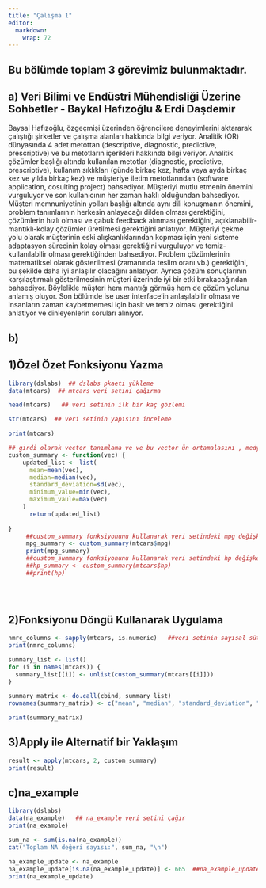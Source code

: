 ```yaml
---
title: "Çalışma 1"
editor: 
  markdown: 
    wrap: 72
---
```


## Bu bölümde toplam 3 görevimiz bulunmaktadır.

## a) **Veri Bilimi ve Endüstri Mühendisliği Üzerine Sohbetler - Baykal Hafızoğlu & Erdi Daşdemir**

Baysal Hafızoğlu, özgeçmişi üzerinden öğrencilere deneyimlerini
aktararak çalıştığı şirketler ve çalışma alanları hakkında bilgi
veriyor. Analitik (OR) dünyasında 4 adet metottan (descriptive,
diagnostic, predictive, prescriptive) ve bu metotların içerikleri
hakkında bilgi veriyor. Analitik çözümler başlığı altında kullanılan
metotlar (diagnostic, predictive, prescriptive), kullanım sıklıkları
(günde birkaç kez, hafta veya ayda birkaç kez ve yılda birkaç kez) ve
müşteriye iletim metotlarından (software application, cosulting project)
bahsediyor. Müşteriyi mutlu etmenin önemini vurguluyor ve son
kullanıcının her zaman haklı olduğundan bahsediyor. Müşteri
memnuniyetinin yolları başlığı altında aynı dili konuşmanın önemini,
problem tanımlarının herkesin anlayacağı dilden olması gerektiğini,
çözümlerin hızlı olması ve çabuk feedback alınması gerektiğini,
açıklanabilir-mantıklı-kolay çözümler üretilmesi gerektiğini anlatıyor.
Müşteriyi çekme yolu olarak müşterinin eski alışkanlıklarından kopması
için yeni sisteme adaptasyon sürecinin kolay olması gerektiğini
vurguluyor ve temiz-kullanılabilir olması gerektiğinden bahsediyor.
Problem çözümlerinin matematiksel olarak gösterilmesi (zamanında teslim
oranı vb.) gerektiğini, bu şekilde daha iyi anlaşılır olacağını
anlatıyor. Ayrıca çözüm sonuçlarının karşılaştırmalı gösterilmesinin
müşteri üzerinde iyi bir etki bırakacağından bahsediyor. Böylelikle
müşteri hem mantığı görmüş hem de çözüm yolunu anlamış oluyor. Son
bölümde ise user interface’in anlaşılabilir olması ve insanların zaman
kaybetmemesi için basit ve temiz olması gerektiğini anlatıyor ve
dinleyenlerin soruları alınıyor.

## b)

## 1)Özel Özet Fonksiyonu Yazma

```r
library(dslabs)  ## dslabs pkaeti yükleme
data(mtcars)  ## mtcars veri setini çağırma


```

```r
head(mtcars)   ## veri setinin ilk bir kaç gözlemi

```

```r
str(mtcars)  ## veri setinin yapısını inceleme

```

```r
print(mtcars)

```

```r
## girdi olarak vector tanımlama ve ve bu vector ün ortamalasını , medyanını , standart sapmasını ,minimumunu ve maksimumunu içeren liste döndürme
custom_summary <- function(vec) {   
    updated_list <- list(
      mean=mean(vec),
      median=median(vec),
      standard_deviation=sd(vec),
      minimum_value=min(vec),
      maximum_vaule=max(vec)
    )
      return(updated_list)
  
}
     ##custom_summary fonksiyonunu kullanarak veri setindeki mpg değişkeninin özet istatistiğini hesaplama
     mpg_summary <- custom_summary(mtcars$mpg)
     print(mpg_summary)
     ##custom_summary fonksiyonunu kullanarak veri setindeki hp değişkeninin özet istatistiğini hesaplasaydk aşağıdaki gibi olurdu
     ##hp_summary <- custom_summary(mtcars$hp)
     ##print(hp)
     
     
     

```

## 2)Fonksiyonu Döngü Kullanarak Uygulama

```r
nmrc_columns <- sapply(mtcars, is.numeric)   ##veri setinin sayısal sütunlarını belirleme
print(nmrc_columns)
```

```r
summary_list <- list()   
for (i in names(mtcars)) {
  summary_list[[i]] <- unlist(custom_summary(mtcars[[i]]))
}

summary_matrix <- do.call(cbind, summary_list)
rownames(summary_matrix) <- c("mean", "median", "standard_deviation", "minimum_value", "maximum_value")

print(summary_matrix)


```

## 3)Apply ile Alternatif bir Yaklaşım

```r
result <- apply(mtcars, 2, custom_summary)
print(result)
```

## c)na_example

```r

library(dslabs)
data(na_example)   ## na_example veri setini çağır
print(na_example)


```

```r
sum_na <- sum(is.na(na_example))
cat("Toplam NA değeri sayısı:", sum_na, "\n")

```

```r
na_example_update <- na_example
na_example_update[is.na(na_example_update)] <- 665  ##na_example_update veri setindeki NA değerlerini 665 ile değiştiriyoruz
print(na_example_update) 
```
